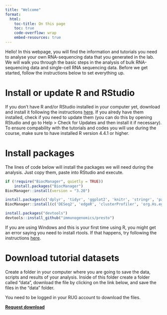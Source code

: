 ```yaml
---
title: "Welcome"
format:
  html:
    toc-title: On this page
    toc: true
    code-overflow: wrap
    embed-resources: true
---
```


Hello! In this webpage, you will find the information and tutorials you need to analyse your own RNA-sequencing data that you generated in the lab. We will walk you through the basic steps in the analysis of bulk RNA-sequencing data and single-cell RNA sequencing data. Before we get started, follow the instructions below to set everything up.

# Install or update R and RStudio
If you don’t have R and/or RStudio installed in your computer yet, download and install it following the instructions [here](https://posit.co/download/rstudio-desktop/){target="_blank"}. If you alredy have them installed, check if you need to update them (you can do this by opening RStudio and go to Help > Check for Updates and then install it if necessary). To ensure compability with the tutorials and codes you will use during the course, make sure to have installed R version 4.4.1 or higher.

# Install packages
The lines of code below will install the packages we will need during the analysis. Just copy them, paste into RStudio and execute. 

```r
if (!require("BiocManager", quietly = TRUE))
    install.packages("BiocManager")
BiocManager::install(version = "3.20")

install.packages(c('dplyr', 'tidyr', 'ggplot2', 'knitr', 'stringr', 'patchwork', 'viridis', 'ggrepel', 'corrplot', 'purrr', 'pheatmap', 'RColorBrewer', 'reshape2', 'forcats', 'Seurat'))
BiocManager::install(c('DESeq2', 'edgeR', 'clusterProfiler', 'org.Hs.eg.db', 'ReactomePA', 'variancePartition', 'biomaRt', 'enrichplot', 'MAST'))

install.packages("devtools")
devtools::install_github("immunogenomics/presto")
```

::: {.callout-warning}
If you are using Windows and this is your first time using R, you might get an error saying you need to install rtools. If that happens, try following the instructions [here](https://stackoverflow.com/questions/59022977/rtools-is-required-to-build-r-packages-but-is-not-currently-installed){target="_blank"}.
:::

# Download tutorial datasets
Create a folder in your computer where you are going to save the data, scripts and results of your analysis. Inside of this folder create a folder called “data”, download the file by clicking on the link below, and save the files in the "data" folder.

::: {.callout-important}
You need to be logged in your RUG account to download the files.
:::

[**Request download**](https://drive.google.com/drive/folders/1Sy4_at0ADkvJwQMUHYgeZ9jY--AxEL1h?usp=share_link){target="_blank"}
